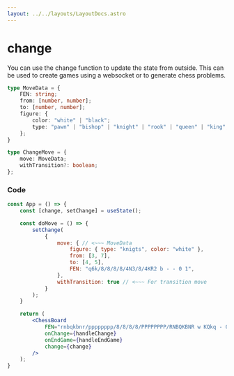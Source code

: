 ```yaml
---
layout: ../../layouts/LayoutDocs.astro
---
```


# change

You can use the change function to update the state from outside. 
This can be used to create games using a websocket or to generate chess problems.
<br/>

```ts
type MoveData = {
    FEN: string;
    from: [number, number];
    to: [number, number];
    figure: { 
        color: "white" | "black";
        type: "pawn" | "bishop" | "knight" | "rook" | "queen" | "king";
    };
}

type ChangeMove = {
    move: MoveData;
    withTransition?: boolean;
};
```

### Code
```jsx
const App = () => {
    const [change, setChange] = useState();

    const doMove = () => {
        setChange(
            {
                move: { // <~~~ MoveData
                    figure: { type: "knigts", color: "white" },
                    from: [3, 7],
                    to: [4, 5],
                    FEN: "q6k/8/8/8/8/4N3/8/4KR2 b - - 0 1",
                },
                withTransition: true // <~~~ For transition move
            }
        );
    }

    return (
        <ChessBoard 
			FEN="rnbqkbnr/pppppppp/8/8/8/8/PPPPPPPP/RNBQKBNR w KQkq - 0 1"
			onChange={handleChange}
			onEndGame={handleEndGame}
            change={change}
		/>
    );
}
```
